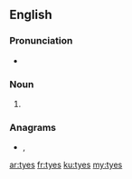 {{also|Tyes}}

==English==

===Pronunciation===
* {{rhymes|aɪz|lang=en}}

===Noun===
{{head|en|noun plural form}}

# {{plural of|tye|lang=en}}

===Anagrams===
* {{l|en|stye}}, {{l|en|teys}}

[[ar:tyes]]
[[fr:tyes]]
[[ku:tyes]]
[[my:tyes]]